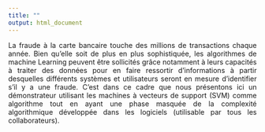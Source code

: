---
title: ""
output: html_document
---

 <div style="text-align: justify">La fraude à la carte bancaire touche des millions de transactions chaque année. Bien qu’elle soit de plus en plus sophistiquée, les algorithmes de machine Learning peuvent être  sollicités grâce notamment à leurs capacités à traiter des données pour en faire ressortir d’informations à partir desquelles différents systèmes et utilisateurs seront en mesure d’identifier s’il y a une fraude. C’est dans ce cadre que nous présentons ici un démonstrateur utilisant les machines à vecteurs de support (SVM) comme algorithme tout en ayant une phase masquée de la complexité algorithmique développée dans les logiciels (utilisable par tous les collaborateurs).</div> 

 